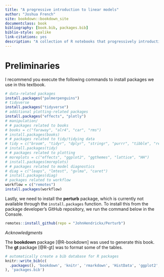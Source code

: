```yaml
--- 
title: "A progressive introduction to linear models"
author: "Joshua French"
site: bookdown::bookdown_site
documentclass: book
bibliography: [book.bib, packages.bib]
biblio-style: apalike
link-citations: yes
description: "A collection of R notebooks that progressively introduction how to fit and use linear models."
---
```

<!-- date: "`r format(Sys.time(), '%Y-%m-%d')`" -->

# Preliminaries {-}

I recommend you execute the following commands to install packages we use in this textbook.

```r
# data-related packages
install.packages("palmerpenguins")
# tidyverse
install.packages("tidyverse")
# additional plotting-related packages
install.packages("effects", "plotly")
# manipulation/
# # packages related to books
# books = c("faraway", "alr4", "car", "rms")
# install.packages(books)
# # packages related to tidy/tidying data
# tidy = c("broom", "tidyr", "dplyr", "stringr", "purrr", "tibble", "readr", "forcats")
# install.packages(tidy)
# # packages related to plotting
# moreplots = c("effects", "ggplot2", "ggthemes", "lattice", "HH")
# install.packages(moreplots)
# # packages related to model diagnostics
# diag = c("leaps", "lmtest", "gvlma", "caret")
# install.packages(diag)
# packages related to workflow
workflow = c("remotes")
install.packages(workflow)
```

Lastly, we need to install the **perturb** package, which is currently not available
through the `install.packages` function. To install this from the package developer's
GitHub repository, we run the command below in the Console.

```r
remotes::install_github(repo = "JohnHendrickx/Perturb")
```

*Acknowledgments*

The **bookdown** package [@R-bookdown] was used to generate this book. The **gt** package [@R-gt] was to format some of the tables.

```r
# automatically create a bib database for R packages
knitr::write_bib(c(
  .packages(), 'bookdown', 'knitr', 'rmarkdown', 'HistData', 'ggplot2', 'palmerpenguins', 'broom', 'tidyr', 'dplyr', 'stringr', 'purrr', 'tibble', 'readr', 'forcats', 'tidyverse', 'base', 'readxl', 'magrittr', 'ggiraph', 'plotly', 'datasets', 'effects', 'gt'
), 'packages.bib')
```
